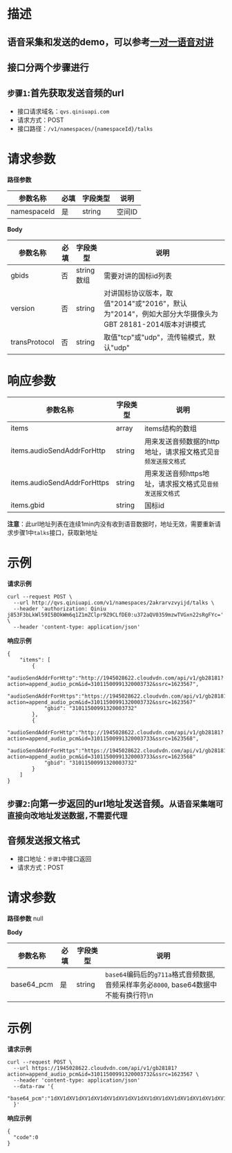 # **描述**

## 语音采集和发送的demo，可以参考[一对一语音对讲](https://developer.qiniu.com/qvs/8158/voice-call)

## **接口分两个步骤进行**
## **`步骤1`:首先获取发送音频的url**

* 接口请求域名：`qvs.qiniuapi.com`
* 请求方式：POST
* 接口路径：`/v1/namespaces/{namespaceId}/talks`

# **请求参数**

**路径参数**

| 参数名称    | 必填 | 字段类型 | 说明   |
| ----------- | ---- | -------- | ------ |
| namespaceId | 是   | string   | 空间ID |

**Body**

| 参数名称      | 必填 | 字段类型   | 说明                                                         |
| ------------- | ---- | ---------- | ------------------------------------------------------------ |
| gbids         | 否   | string数组 | 需要对讲的国标id列表                                         |
| version       | 否   | string     | 对讲国标协议版本，取值"2014"或"2016"，默认为"2014"，例如大部分大华摄像头为GBT 28181-2014版本对讲模式 |
| transProtocol | 否   | string     | 取值"tcp"或"udp"，流传输模式，默认"udp"                        |

# **响应参数**

| 参数名称                    | 字段类型 | 说明                                                         |
| --------------------------- | -------- | ------------------------------------------------------------ |
| items                       | array    | items结构的数组                                              |
| items.audioSendAddrForHttp  | string   | 用来发送音频数据的http地址，请求报文格式见`音频发送报文格式` |
| items.audioSendAddrForHttps | string   | 用来发送音频https地址，请求报文格式见`音频发送报文格式`      |
| items.gbid                  | string   | 国标id                                                       |

**注意**：此url地址列表在连续1min内没有收到语音数据时，地址无效，需要重新请求步骤1中`talks`接口，获取新地址


# **示例**

**请求示例**

```
curl --request POST \
  --url http://qvs.qiniuapi.com/v1/namespaces/2akrarvzvyijd/talks \
  --header 'authorization: Qiniu j853F3bLkWl59I5BOkWm6q1Z1mZClpr9Z9CLfDE0:u372aQV0359mzwTVGxn22sRgFYc=' \
  --header 'content-type: application/json'
```

**响应示例**

```
{
    "items": [
        {
            "audioSendAddrForHttp":"http://1945028622.cloudvdn.com/api/v1/gb28181?action=append_audio_pcm&id=31011500991320003732&ssrc=1623567",
 	    "audioSendAddrForHttps":"https://1945028622.cloudvdn.com/api/v1/gb28181?action=append_audio_pcm&id=31011500991320003732&ssrc=1623567"
            "gbid": "31011500991320003732"
        },
        {
            "audioSendAddrForHttp":"http://1945028622.cloudvdn.com/api/v1/gb28181?action=append_audio_pcm&id=31011500991320003733&ssrc=1623568",
 	    "audioSendAddrForHttps":"https://1945028622.cloudvdn.com/api/v1/gb28181?action=append_audio_pcm&id=31011500991320003733&ssrc=1623568"
            "gbid": "31011500991320003732"
        }
    ]
}
```

## **`步骤2`:向第一步返回的url地址发送音频。`从语音采集端可直接向改地址发送数据,不需要代理`**


## **音频发送报文格式**
* 接口地址：`步骤1`中接口返回
* 请求方式：POST

# **请求参数**

**路径参数**
null


**Body**

| 参数名称   | 必填 | 字段类型 | 说明                          |
| ---------- | ---- | -------- | ----------------------------- |
| base64_pcm | 是   | string   | `base64`编码后的`g711a`格式音频数据,音频采样率务必`8000`, base64数据中不能有换行符\n |


# **示例**

**请求示例**

```
curl --request POST \
  --url https://1945028622.cloudvdn.com/api/v1/gb28181?action=append_audio_pcm&id=31011500991320003732&ssrc=1623567 \
  --header 'content-type: application/json'
  --data-raw '{
    "base64_pcm":"1dXV1dXV1dXV1dXV1dXV1dXV1dXV1dXV1dXV1dXV1dXV1dXV1dXV1dXV1dXV1dXV1dXV1dXV1dXV1dXV1dXV1dXV1dXV1dXV1dXV1dXV1dXV1dXV1dXV1dXV1dXV1dXV1dXV1dXV1dXV1dXV1dXV1dXV1dXV1dXV1dXV1dXV1dXV1dXV1dXV1dXV1dXV1dXV1dXV1dXV1dXV1dXV1dXV1dXV1dXV1dXV1dXV1dXV1dXV1VVVVdXV1dVVVVVVVVTV1dTV1FRV1NRQV9TU1dfWVlXX0VJW11RX0NFW199IfXRcWlHawc32"
  }'
```

**响应示例**

```
{
  "code":0
}
```